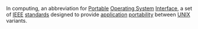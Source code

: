 In computing, an abbreviation for [[Portable]] [[Operating System]] [[Interface]], a set of [[IEEE]] [[standard]]s designed to provide [[application]] [[portability]] between [[UNIX]] variants.